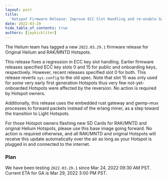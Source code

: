 ```yaml
---
layout: post
title:
  'Hotspot Firmware Release: Improve ECC Slot Handling and re-enable Gateway-rs Packet Forwarding'
date: 2022-03-29
hide_table_of_contents: true
authors: [jaykickliter]
---
```


The Helium team has tagged a new `2022.03.29.1` firmware release for Original Helium and RAK/MNTD
Hotspots.

<!--truncate-->

This release fixes a regression in ECC key slot handling. Earlier firmware releases specified ECC
key slots 0 and 15 for public and onboarding keys, respectively. However, recent releases specified
slot 0 for both. This release reverts `sys.config` to the old spec. Note that slot 15 was only used
for _some_ very early first generation Hotspots thus very few not-yet-onboarded Hotspots were
affected by the reversion. No action is required by Hotspot owners.

Additionally, this release uses the embedded rust gateway and gwmp-mux processes to forward packets
instead of the erlang miner, as a step toward the transition to Light Hotspots.

For those Hotspot owners flashing new SD Cards for RAK/MNTD and original Helium Hotspots, please use
this base image going forward. No action is required otherwise, and all RAK/MNTD and original
Hotspots will receive this update automatically over the air as long as your Hotspot is plugged in
and connected to the internet.

### Plan

We have been testing `2022.03.29.1` since Mar 24, 2022 09:30 AM PST. Current ETA for GA is Mar 29,
2022 3:00 PM PST.
